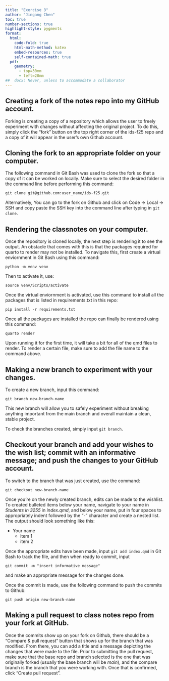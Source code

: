 ```yaml
---
title: "Exercise 3"
author: "Jingang Chen"
toc: true
number-sections: true
highlight-style: pygments
format: 
  html: 
    code-fold: true
    html-math-method: katex
    embed-resources: true
    self-contained-math: true	
  pdf: 
    geometry: 
      - top=30mm
      - left=20mm
##  docx: Never, unless to accommodate a collaborator
---
```


## Creating a fork of the notes repo into my GitHub account.

Forking is creating a copy of a repository which allows the user to freely
experiment with changes without affecting the original project. To do this,
simply click the "fork" button on the top right corner of the ids-f25 repo and
a copy of it will appear in the user's own Github account.

## Cloning the fork to an appropriate folder on your computer.

The following command in Git Bash was used to clone the fork so that a copy
of it can be worked on locally. Make sure to select the desired folder in 
the command line before performing this command:

`git clone git@github.com:user_name/ids-f25.git`

Alternatively, You can go to the fork on Github and click on Code -> Local -> SSH
and copy paste the SSH key into the command line after typing in `git clone`.

## Rendering the classnotes on your computer.

Once the repository is cloned locally, the next step is rendering it to see
the output. An obstacle that comes with this is that the packages required
for quarto to render may not be installed. To navigate this, first create
a virtual enviornment in Git Bash using this command:

`python -m venv venv`

Then to activate it, use:

`source venv/Scripts/activate`

Once the virtual enviornment is activated, use this command to install
all the packages that is listed in requirements.txt in this repo:

`pip install -r requirements.txt`

Once all the packages are installed the repo can finally be rendered
using this command:

`quarto render`

Upon running it for the first time, it will take a bit for all of the qmd files to render.
To render a certain file, make sure to add the file name to the command above.

## Making a new branch to experiment with your changes.

To create a new branch, input this command:

`git branch new-branch-name`

This new branch will allow you to safely experiment without breaking anything 
important from the main branch and overall maintain a clean, stable project.

To check the branches created, simply input `git branch`.

## Checkout your branch and add your wishes to the wish list; commit with an informative message; and push the changes to your GitHub account.

To switch to the branch that was just created, use the command:

`git checkout new-branch-name`

Once you're on the newly created branch, edits can be made to the wishlist.
To created bulleted items below your name, navigate
to your name in *Students in 3255* in *index.qmd*, and below your name,
put in four spaces to appropriately indent followed by the "-" character 
and create a nested list. The output should look something like this:

+ Your name
    - item 1
    - item 2

Once the appropriate edits have been made, input `git add index.qmd` in Git Bash
to track the file, and then when ready to commit, input

`git commit -m "insert informative message"`

and make an appropriate message for the changes done.

Once the commit is made, use the following command to push the commits to Github:

`git push origin new-branch-name`

## Making a pull request to class notes repo from your fork at GitHub.

Once the commits show up on your fork on Github, there should be a 
"Compare & pull request" button that shows up for the branch that was
modified. From there, you can add a title and a message depicting the
changes that were made to the file. Prior to submitting the pull request,
make sure that the base repo and branch selected is the one that 
was originally forked (usually the base branch will be *main*),
and the compare branch is the branch that you were working with.
Once that is confirmed, click "Create pull request".
